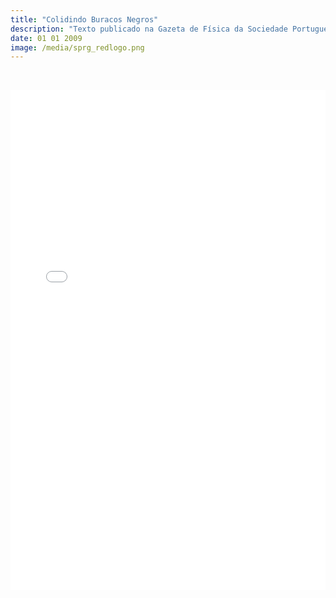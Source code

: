 ```yaml
---
title: "Colidindo Buracos Negros"
description: "Texto publicado na Gazeta de Física da Sociedade Portuguesa de Física em 2009, explicando os desenvolvimentos do campo da relatividade numérica que permitem, entre outras coisas, estudar um dos fenómenos mais violentos do Universo: a colisão de dois buracos negros."
date: 01 01 2009
image: /media/sprg_redlogo.png
---
```


</br>

![](./gazeta-32-012.pdf){width="100%" height="800px"}
